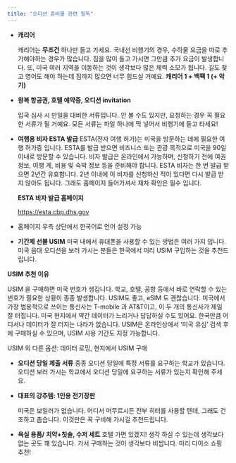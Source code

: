 ```yaml
---
title: "오디션 준비물 관련 필독"
---
```


- **캐리어**

  캐리어는 **무조건** 하나만 들고 가세요. 국내선 비행기의 경우, 수하물 요금을 따로 추가해야하는 경우가 많습니다. 짐을 많이 들고 가시면 그만큼 추가 요금이 발생합니다. 또, 미국 여러 지역을 이동하는 것이 생각보다 많은 체력 소모가 됩니다. 길도 찾고 영어도 해야 하는데 짐까지 많으면 너무 힘드실 거예요. **캐리어 1 + 백팩 1 (+ 악기)**

- **왕복 항공권, 호텔 예약증, 오디션 invitation**

  입국 심사 시 만일을 대비한 서류입니다. 안 볼 수도 있지만, 요청하는 경우 꼭 필요한 서류가 될 거예요. 모든 서류는 파일 하나에 딱 넣어서 비행기에 들고 타세요!

- **여행용 비자 ESTA 발급**
  ESTA(전자 여행 허가)는 미국을 방문하는 데에 필요한 여행 허가증 입니다. ESTA를 발급 받으면 비즈니스 또는 관광 목적으로 미국을 90일 이내로 방문할 수 있습니다. 비자 발급은 온라인에서 가능하며, 신청하기 전에 여권 정보, 여행 계, 비용 및 숙박 정보 등을 준비해야 합니다. ESTA 비자는 한 번 발급 받으면 2년간 유효합니다. 2년 이내에 이 비자를 신청하신 적이 있다면 다시 발급 받지 않아도 됩니다. 그래도 홈페이지 들어가셔서 재차 확인은 필수 입니다.

  **ESTA 비자 발급 홈페이지**

  <a href="https://esta.cbp.dhs.gov" target="_blanK">
    https://esta.cbp.dhs.gov
  </a>

- 홈페이지 우측 상단에서 한국어로 언어 설정 가능

- **기간제 선불 USIM**
  미국 내에서 휴대폰을 사용할 수 있는 방법은 여러 가지 입니다. 미국 음대 오디션을 보러 가시는 분들은 한국에서 미리 USIM 구입하는 것을 추천드립니다.

**USIM 추천 이유**

USIM 을 구매하면 미국 번호가 생깁니다. 학교, 호텔, 공항 등에서 바로 연락할 수 있는 번호가 필요한 상황이 종종 발생합니다. USIM도 좋고, eSIM 도 괜찮습니다. 미국에서 가장 범용적으로 쓰이는 통신사는 T-mobile 과 AT&T이고, 이 두 개의 통신사가 제일 잘 터집니다. 미국 현지에서 약간 데이터가 느리거나 답답하실 수도 있어요. 한국만큼 어디서나 데이터가 잘 터지는 나라가 없습니다. USIM은 온라인상에서 ‘미국 유심’ 검색 후에 구매하실 수 있으며, USIM 사용 기간도 지정 가능합니다.

USIM 외 다른 옵션: 데이터 로밍, 현지에서 USIM 구매

- **오디션 당일 제출 서류**
  종종 오디션 당일에 특정 서류를 요구하는 학교가 있습니다. 오디션 보러 가시는 학교에서 오디션 당일에 요구하는 서류가 있는지 확인해 주세요.
- **대표의 강추템: 1인용 전기장판**

  미국은 보일러가 없습니다. 어디서 머무르시든 전부 히터를 사용할 텐데, 그래도 건조하고 춥습니다. 이것만은 꼭 구비해 가시길 추천드립니다.

- **욕실 용품/ 치약+칫솔, 수저 세트**
  호텔 가면 있겠지! 생각 하실 수 있는데 생각보다 없는 곳도 꽤 있습니다. 가서 구매하는 것이 생각보다 비쌉니다. 미리 다이소 쇼핑 추천!

